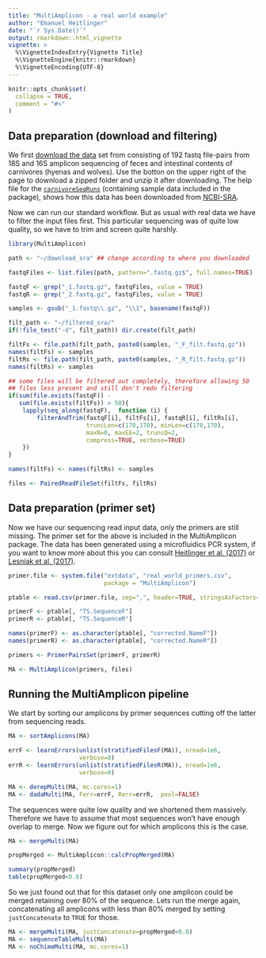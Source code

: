 ```yaml
---
title: "MultiAmplicon - a real world example"
author: "Emanuel Heitlinger"
date: "`r Sys.Date()`"
output: rmarkdown::html_vignette
vignette: >
  %\VignetteIndexEntry{Vignette Title}
  %\VignetteEngine{knitr::rmarkdown}
  %\VignetteEncoding{UTF-8}
---
```


```r
knitr::opts_chunk$set(
  collapse = TRUE,
  comment = "#>"
)
```

## Data preparation (download and filtering)

We first
[download the data](https://svalbard.biologie.hu-berlin.de:443/d/c291b870178f4abc8c59/)
set from consisting of 192 fastq file-pairs from 18S and 16S amplicon
sequencing of feces and intestinal contents of carnivores (hyenas and
wolves). Use the botton on the upper right of the page to download a
zipped folder and unzip it after downloading. The help file
for the
[`carnivoreSeqRuns`](https://derele.github.io/MultiAmplicon/reference/carnivoreSeqRuns.html)
(containing sample data included in the package), shows how this data
has been downloaded from
[NCBI-SRA](https://www.ncbi.nlm.nih.gov/bioproject/PRJNA386767).

Now we can run our standard workflow. But as usual with real data we
have to filter the input files first. This particular sequencing was
of quite low quality, so we have to trim and screen quite harshly.

```r
library(MultiAmplicon)

path <- "~/download_sra" ## change according to where you downloaded

fastqFiles <- list.files(path, pattern=".fastq.gz$", full.names=TRUE)

fastqF <- grep("_1.fastq.gz", fastqFiles, value = TRUE)
fastqR <- grep("_2.fastq.gz", fastqFiles, value = TRUE)

samples <- gsub("_1.fastq\\.gz", "\\1", basename(fastqF))

filt_path <- "~/filtered_sra/"
if(!file_test("-d", filt_path)) dir.create(filt_path)

filtFs <- file.path(filt_path, paste0(samples, "_F_filt.fastq.gz"))
names(filtFs) <- samples
filtRs <- file.path(filt_path, paste0(samples, "_R_filt.fastq.gz"))
names(filtRs) <- samples

## some files will be filtered out completely, therefore allowing 50
## files less present and still don't redo filtering
if(sum(file.exists(fastqF)) -
   sum(file.exists(filtFs)) > 50){
    lapply(seq_along(fastqF),  function (i) {
        filterAndTrim(fastqF[i], filtFs[i], fastqR[i], filtRs[i],
                      truncLen=c(170,170), minLen=c(170,170), 
                      maxN=0, maxEE=2, truncQ=2, 
                      compress=TRUE, verbose=TRUE)
    })
}

names(filtFs) <- names(filtRs) <- samples

files <- PairedReadFileSet(filtFs, filtRs)
```

## Data preparation (primer set)

Now we have our sequencing read input data, only the primers are still
missing. The primer set for the above is included in the MultiAmplicon
package. The data has been generated using a microfluidics PCR system,
if you want to know more about this you can consult
[Heitlinger et al. (2017)](https://www.ncbi.nlm.nih.gov/pmc/articles/PMC5472691/)
or
[Lesniak et al. (2017)](https://www.ncbi.nlm.nih.gov/pmc/articles/PMC5269671/).

```r
primer.file <- system.file("extdata", "real_world_primers.csv",
                           package = "MultiAmplicon")

ptable <- read.csv(primer.file, sep=",", header=TRUE, stringsAsFactors=FALSE)

primerF <- ptable[, "TS.SequenceF"]
primerR <- ptable[, "TS.SequenceR"]

names(primerF) <- as.character(ptable[, "corrected.NameF"])
names(primerR) <- as.character(ptable[, "corrected.NameR"])

primers <- PrimerPairsSet(primerF, primerR)

MA <- MultiAmplicon(primers, files)
```

## Running the MultiAmplicon pipeline

We start by sorting our amplicons by primer sequences cutting off the latter from sequencing reads.

```r
MA <- sortAmplicons(MA)
```

```r
errF <- learnErrors(unlist(stratifiedFilesF(MA)), nread=1e6,
                    verbose=0)
errR <- learnErrors(unlist(stratifiedFilesR(MA)), nread=1e6,
                    verbose=0)

MA <- derepMulti(MA, mc.cores=1) 
MA <- dadaMulti(MA, Ferr=errF, Rerr=errR,  pool=FALSE)
```

The sequences were quite low quality and we shortened them
massively. Therefore we have to assume that most sequences won't have
enough overlap to merge. Now we figure out for which amplicons this is
the case.

```r
MA <- mergeMulti(MA)

propMerged <- MultiAmplicon::calcPropMerged(MA)

summary(propMerged)
table(propMerged<0.8)
```

So we just found out that for this dataset only one amplicon could be
merged retaining over 80% of the sequence. Lets run the merge again,
concatenating all amplicons with less than 80% merged by setting
`justConcatenate` to `TRUE` for those.


```r
MA <- mergeMulti(MA, justConcatenate=propMerged<0.8)
MA <- sequenceTableMulti(MA)
MA <- noChimeMulti(MA, mc.cores=1)
```


